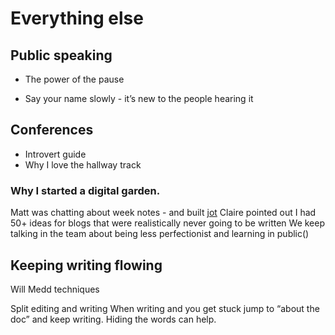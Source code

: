 # Everything else

## Public speaking

- The power of the pause

- Say your name slowly - it's new to the people hearing it

## Conferences 

- Introvert guide
- Why I love the hallway track

### Why I started a digital garden. 
 Matt was chatting about week notes - and built [jot]()
 Claire pointed out I had 50+ ideas for blogs that were realistically never going to be written
 We keep talking in the team about being less perfectionist and learning in public()

##  Keeping writing flowing 

Will Medd techniques

Split editing and writing
When writing and you get stuck jump to "about the doc" and keep writing.
Hiding the words can help.
